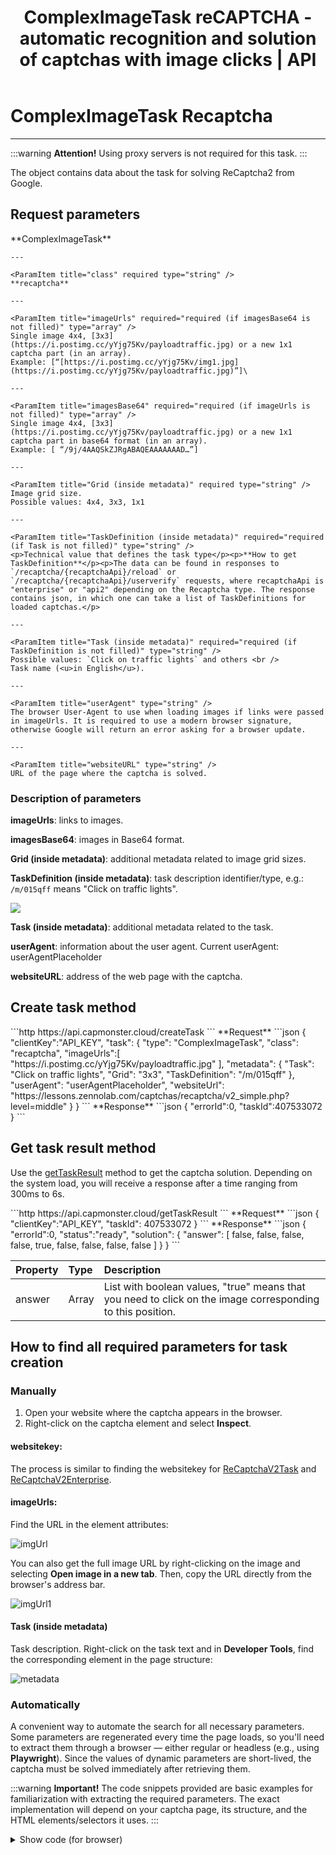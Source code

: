 ﻿---
sidebar_position: 8
sidebar_label: ComplexImage Recaptcha (click)
title: "ComplexImageTask reCAPTCHA - automatic recognition and solution of captchas with image clicks | API"
description: "ComplexImageTask reCAPTCHA - set up automatic recognition and solution of image clickable captchas via Capmonster Cloud API!"
---


<ArticleHead slug="captchas/recaptcha-click" />

# ComplexImageTask Recaptcha

<PriceBlockWrap>
  <PriceBlock title="reCAPTCHA 2 (3x3)" captchaId="complex-rc2_3x3"/>
  <PriceBlock title="reCAPTCHA 2 (3x3)" captchaId="complex-rc2_3x3_dynamic"/>
  <PriceBlock title="reCAPTCHA 2 (4x4)" captchaId="complex-rc2_4x4"/>
</PriceBlockWrap>

---

:::warning **Attention!**
Using proxy servers is not required for this task.
:::

The object contains data about the task for solving ReCaptcha2 from Google.


## Request parameters
<TabItem value="proxyless" label="RecaptchaV2EnterpriseTaskProxyless (without proxy)" default className="bordered-panel">
    <ParamItem title="type" required type="string" />
    **ComplexImageTask**

    ---

    <ParamItem title="class" required type="string" />
    **recaptcha**

    ---

    <ParamItem title="imageUrls" required="required (if imagesBase64 is not filled)" type="array" />
    Single image 4x4, [3x3](https://i.postimg.cc/yYjg75Kv/payloadtraffic.jpg) or a new 1x1 captcha part (in an array).
    Example: [“[https://i.postimg.cc/yYjg75Kv/img1.jpg](https://i.postimg.cc/yYjg75Kv/payloadtraffic.jpg)”]\

    ---

    <ParamItem title="imagesBase64" required="required (if imageUrls is not filled)" type="array" />
    Single image 4x4, [3x3](https://i.postimg.cc/yYjg75Kv/payloadtraffic.jpg) or a new 1x1 captcha part in base64 format (in an array).
    Example: [ “/9j/4AAQSkZJRgABAQEAAAAAAAD…”]

    ---

    <ParamItem title="Grid (inside metadata)" required type="string" />
    Image grid size.
    Possible values: 4x4, 3x3, 1x1

    ---

    <ParamItem title="TaskDefinition (inside metadata)" required="required (if Task is not filled)" type="string" />
    <p>Technical value that defines the task type</p><p>**How to get TaskDefinition**</p><p>The data can be found in responses to `/recaptcha/{recaptchaApi}/reload` or `/recaptcha/{recaptchaApi}/userverify` requests, where recaptchaApi is "enterprise" or "api2" depending on the Recaptcha type. The response contains json, in which one can take a list of TaskDefinitions for loaded captchas.</p>

    ---

    <ParamItem title="Task (inside metadata)" required="required (if TaskDefinition is not filled)" type="string" />
    Possible values: `Click on traffic lights` and others <br />
    Task name (<u>in English</u>).

    ---

    <ParamItem title="userAgent" type="string" />
    The browser User-Agent to use when loading images if links were passed in imageUrls. It is required to use a modern browser signature, otherwise Google will return an error asking for a browser update.

    ---

    <ParamItem title="websiteURL" type="string" />
    URL of the page where the captcha is solved.
</TabItem>

### Description of parameters

**imageUrls**: links to images.

**imagesBase64**: images in Base64 format.

**Grid (inside metadata)**: additional metadata related to image grid sizes.

**TaskDefinition (inside metadata)**: task description identifier/type, e.g.: `/m/015qff` means "Click on traffic lights".

![](./images/recaptcha-click/taskdefinition.png)

**Task (inside metadata)**: additional metadata related to the task.

**userAgent**: information about the user agent. Current userAgent: userAgentPlaceholder

**websiteURL**: address of the web page with the captcha.

## Create task method

<TabItem value="proxyless" label="RecaptchaV2TaskProxyless (without proxy)" default className="method-panel">
	<MethodItem>
		```http
		https://api.capmonster.cloud/createTask
		```
	</MethodItem>
	<MethodDescription>
		**Request**
		```json
		{
		  "clientKey":"API_KEY",
		  "task": {
			"type": "ComplexImageTask",
			"class": "recaptcha",
			"imageUrls":[ "https://i.postimg.cc/yYjg75Kv/payloadtraffic.jpg" ],
			"metadata": {
			  "Task": "Click on traffic lights",
			  "Grid": "3x3",
			  "TaskDefinition": "/m/015qff"
			},
			"userAgent": "userAgentPlaceholder",
			"websiteUrl": "https://lessons.zennolab.com/captchas/recaptcha/v2_simple.php?level=middle"
		  }
		}
		```
		**Response**
		```json
		{
		  "errorId":0,
		  "taskId":407533072
		}
		```
	</MethodDescription>
</TabItem>


## Get task result method
Use the [getTaskResult](../api/methods/get-task-result.md) method to get the captcha solution. Depending on the system load, you will receive a response after a time ranging from 300ms to 6s.

<TabItem value="proxyless" label="GeeTestTaskProxyless (without proxy)" default className="method-panel-full">
	<MethodItem>
		```http
		https://api.capmonster.cloud/getTaskResult
		```
	</MethodItem>
	<MethodDescription>
		**Request**
		```json
		{
		  "clientKey":"API_KEY",
		  "taskId": 407533072
		}
		```
		**Response**
		```json
		{
		  "errorId":0,
		  "status":"ready",
		  "solution": {
			"answer": [ false, false, false, false, true, false, false, false, false ]
		  }
		}
		```
	</MethodDescription>
</TabItem>

<br />

|**Property**|**Type**|**Description**|
| :- | :- | :- |
|answer|Array|List with boolean values, "true" means that you need to click on the image corresponding to this position.|

## How to find all required parameters for task creation

### Manually

1. Open your website where the captcha appears in the browser.
2. Right-click on the captcha element and select **Inspect**.

#### websitekey:

The process is similar to finding the websitekey for [ReCaptchaV2Task](https://docs.capmonster.cloud/en/docs/captchas/no-captcha-task#how-to-find-all-required-parameters-for-creating-a-task-solution) and [ReCaptchaV2Enterprise](https://docs.capmonster.cloud/en/docs/captchas/recaptcha-v2-enterprise-task#how-to-find-all-required-parameters-for-creating-a-task-solution).

#### imageUrls:

Find the URL in the element attributes:

![imgUrl](images\recaptcha-click\img-url-elements.png)

You can also get the full image URL by right-clicking on the image and selecting **Open image in a new tab**. Then, copy the URL directly from the browser's address bar.

![imgUrl1](images\recaptcha-click\recap-img-url.png)

#### Task (inside metadata)

Task description. Right-click on the task text and in **Developer Tools**, find the corresponding element in the page structure:

![metadata](images\recaptcha-click\metadata.png)

### Automatically

A convenient way to automate the search for all necessary parameters.
Some parameters are regenerated every time the page loads, so you'll need to extract them through a browser — either regular or headless (e.g., using **Playwright**).
Since the values of dynamic parameters are short-lived, the captcha must be solved immediately after retrieving them.

:::warning **Important!**
The code snippets provided are basic examples for familiarization with extracting the required parameters. The exact implementation will depend on your captcha page, its structure, and the HTML elements/selectors it uses.
:::

<Tabs className="full-width-tabs filled-tabs request-tabs" groupId="recaptcha-click">
  <TabItem value="js" label="JavaScript" default className="method-panel">
    <details>
      <summary>Show code (for browser)</summary>
      ```js
      const img = document.querySelector('img.rc-image-tile-33') || document.querySelector('img.rc-image-tile-44');
      const src = img ? img.src : null;
      console.log(src);

      // Task description
      const descEl =
        document.querySelector('.rc-imageselect-desc-no-canonical') ||
        document.querySelector('.rc-imageselect-desc');

      const taskDescription = descEl
        ? descEl.textContent.trim()
        : 'Task description not found';

      console.log(taskDescription);

      // Number of visible tiles
      const tiles = document.querySelectorAll('.rc-imageselect-tile');
      const visibleTiles = Array.from(tiles).filter(tile => tile.offsetParent !== null);

      const tileCount = visibleTiles.length;

      let gridSize;
      if (tileCount === 9) {
        gridSize = '3x3';
      } else if (tileCount === 16) {
        gridSize = '4x4';
      } else if (tileCount === 25) {
        gridSize = '5x5';
      } else {
        gridSize = 'Unknown';
      }

      console.log(`Grid size: ${gridSize}`);
      ```
    </details>
    <details>
      <summary>Show code (Node.js)</summary>
      ```js
      import { chromium } from "playwright";

      async function extractCaptchaInfo() {
        const browser = await chromium.launch({ headless: false });
        const page = await browser.newPage();

        const url =
          "https://lessons.zennolab.com/captchas/recaptcha/v2_simple.php?level=high";
        await page.goto(url);

        const frames = page.frames();
        const checkboxFrame = frames.find((f) => f.url().includes("api2/anchor"));

        if (!checkboxFrame) {
          console.error("Checkbox iframe for reCAPTCHA not found");
          await browser.close();
          return;
        }

        const checkbox = await checkboxFrame.waitForSelector("#recaptcha-anchor", {
          timeout: 5000,
        });
        await checkbox.click();

        await page.waitForTimeout(1000);
        const updatedFrames = page.frames();
        const challengeFrame = updatedFrames.find((f) =>
          f.url().includes("api2/bframe")
        );

        if (!challengeFrame) {
          console.error("Challenge iframe for reCAPTCHA not found");
          await browser.close();
          return;
        }

        // Image
        const img =
          (await challengeFrame.$("img.rc-image-tile-33")) ||
          (await challengeFrame.$("img.rc-image-tile-44"));
        const src = img ? await img.getAttribute("src") : null;
        console.log("Image:", src);

        // Task
        try {
          await challengeFrame.waitForSelector(
            ".rc-imageselect-desc-no-canonical, .rc-imageselect-desc",
            {
              timeout: 5000,
            }
          );
          const taskDescription = await challengeFrame.$eval(
            ".rc-imageselect-desc-no-canonical, .rc-imageselect-desc",
            (el) => {
              const strong = el.querySelector("strong");
              const text = strong ? strong.textContent.trim() : "Not found";
              return text;
            }
          );
          console.log("Task: select all images with:", taskDescription);
        } catch (error) {
          console.log("Task description not found.");
        }

        // Grid size
        const tiles = await challengeFrame.$$(".rc-imageselect-tile");
        const visibleTiles = await Promise.all(tiles.map((tile) => tile.isVisible()));
        const tileCount = visibleTiles.filter(Boolean).length;

        let gridSize;
        if (tileCount === 9) {
          gridSize = "3x3";
        } else if (tileCount === 16) {
          gridSize = "4x4";
        } else if (tileCount === 25) {
          gridSize = "5x5";
        } else {
          gridSize = "Unknown";
        }

        console.log(`Grid size: ${gridSize}`);

        await browser.close();
      }

      extractCaptchaInfo();
      ```
    </details>
  </TabItem>

  <TabItem value="python" label="Python" className="method-panel">
    <details>
      <summary>Show code</summary>
      ```python
      import asyncio
      from playwright.async_api import async_playwright

      async def extract_captcha_info():
          async with async_playwright() as p:
              browser = await p.chromium.launch(headless=False)
              page = await browser.new_page()

              await page.goto("https://lessons.zennolab.com/captchas/recaptcha/v2_simple.php?level=high")

              # Find the checkbox iframe
              checkbox_frame = next((f for f in page.frames if "api2/anchor" in f.url), None)
              if not checkbox_frame:
                  print("Checkbox iframe for reCAPTCHA not found")
                  await browser.close()
                  return

              checkbox = await checkbox_frame.wait_for_selector("#recaptcha-anchor", timeout=5000)
              await checkbox.click()

              await page.wait_for_timeout(1000)

              # Find the challenge iframe
              challenge_frame = next((f for f in page.frames if "api2/bframe" in f.url), None)
              if not challenge_frame:
                  print("Challenge iframe for reCAPTCHA not found")
                  await browser.close()
                  return

              # Image: look for classes rc-image-tile-33 or rc-image-tile-44
              img = await challenge_frame.query_selector("img.rc-image-tile-33") or await challenge_frame.query_selector("img.rc-image-tile-44")
              src = await img.get_attribute("src") if img else None
              print("Image:", src)

              # Task
              try:
                  await challenge_frame.wait_for_selector(".rc-imageselect-desc-no-canonical, .rc-imageselect-desc", timeout=5000)
                  task_text = await challenge_frame.eval_on_selector(
                      ".rc-imageselect-desc-no-canonical, .rc-imageselect-desc",
                      "el => el.querySelector('strong')?.textContent?.trim() || 'Not found'"
                  )
                  print("Task: select all images with:", task_text)
              except:
                  print("Task description not found.")

              # Grid size
              tiles = await challenge_frame.query_selector_all(".rc-imageselect-tile")
              visible_count = 0
              for tile in tiles:
                  if await tile.is_visible():
                      visible_count += 1

              if visible_count == 9:
                  grid = "3x3"
              elif visible_count == 16:
                  grid = "4x4"
              elif visible_count == 25:
                  grid = "5x5"
              else:
                  grid = "Unknown"

              print("Grid size:", grid)
              await browser.close()

      asyncio.run(extract_captcha_info())
      ```
    </details>
  </TabItem>

  <TabItem value="csharp" label="C#" className="method-panel">
    <details>
      <summary>Show code</summary>
      ```csharp
      using System;
      using System.Linq;
      using System.Threading.Tasks;
      using Microsoft.Playwright;

      class Program
      {
          public static async Task Main()
          {
              using var playwright = await Playwright.CreateAsync();
              var browser = await playwright.Chromium.LaunchAsync(new() { Headless = false });
              var page = await browser.NewPageAsync();

              await page.GotoAsync("https://lessons.zennolab.com/captchas/recaptcha/v2_simple.php?level=high");

              var checkboxFrame = page.Frames.FirstOrDefault(f => f.Url.Contains("api2/anchor"));
              if (checkboxFrame == null)
              {
                  Console.WriteLine("Checkbox iframe for reCAPTCHA not found");
                  await browser.CloseAsync();
                  return;
              }

              var checkbox = await checkboxFrame.WaitForSelectorAsync("#recaptcha-anchor");
              await checkbox.ClickAsync();

              await page.WaitForTimeoutAsync(1000);

              var challengeFrame = page.Frames.FirstOrDefault(f => f.Url.Contains("api2/bframe"));
              if (challengeFrame == null)
              {
                  Console.WriteLine("Challenge iframe for reCAPTCHA not found");
                  await browser.CloseAsync();
                  return;
              }

              // Look for image with classes rc-image-tile-33 or rc-image-tile-44
              var img = await challengeFrame.QuerySelectorAsync("img.rc-image-tile-33") ?? await challengeFrame.QuerySelectorAsync("img.rc-image-tile-44");
              var src = img != null ? await img.GetAttributeAsync("src") : null;
              Console.WriteLine("Image: " + src);

              try
              {
                  await challengeFrame.WaitForSelectorAsync(".rc-imageselect-desc-no-canonical, .rc-imageselect-desc");
                  var taskText = await challengeFrame.EvalOnSelectorAsync<string>(
                      ".rc-imageselect-desc-no-canonical, .rc-imageselect-desc",
                      @"el => {
                          const strong = el.querySelector('strong');
                          return strong ? strong.textContent.trim() : 'Not found';
                      }");
                  Console.WriteLine("Task: select all images with: " + taskText);
              }
              catch
              {
                  Console.WriteLine("Task description not found.");
              }

              var tiles = await challengeFrame.QuerySelectorAllAsync(".rc-imageselect-tile");
              int visibleCount = 0;
              foreach (var tile in tiles)
              {
                  if (await tile.IsVisibleAsync())
                      visibleCount++;
              }

              string gridSize = visibleCount switch
              {
                  9 => "3x3",
                  16 => "4x4",
                  25 => "5x5",
                  _ => "Unknown"
              };

              Console.WriteLine("Grid size: " + gridSize);
              await browser.CloseAsync();
          }
      }
      ```
    </details>
  </TabItem>
</Tabs>

## Use the SDK Library

<Tabs className="full-width-tabs filled-tabs request-tabs" groupId="captcha-type">
  <TabItem value="js" label="JavaScript" default className="method-panel">
    ```js
    // https://github.com/ZennoLab/capmonstercloud-client-js

    import { CapMonsterCloudClientFactory, ClientOptions, ComplexImageRecaptchaRequest } from '@zennolab_com/capmonstercloud-client';

    document.addEventListener('DOMContentLoaded', async () => {
      const cmcClient = CapMonsterCloudClientFactory.Create(new ClientOptions({ clientKey: '<your capmonster.cloud API key>' })); 
      console.log(await cmcClient.getBalance());

      const complexImageRecaptchaRequest = new ComplexImageRecaptchaRequest({
        imageUrls: ['https://i.postimg.cc/yYjg75Kv/payloadtraffic.jpg'], // Replace with correct value
        metaData: {
          Grid: '3x3', 
          Task: 'Please click each image containing a mountain',
          TaskDefinition: '/m/015qff',
        },
        websiteURL: 'https://lessons.zennolab.com/captchas/recaptcha/v2_simple.php?level=middle', // Page URL with captcha 
      });

      console.log(await cmcClient.Solve(complexImageRecaptchaRequest));
    });
    ```
	
  </TabItem>
  
  <TabItem value="python" label="Python" className="method-panel">
    ```python
    # https://github.com/ZennoLab/capmonstercloud-client-python

    import asyncio
    from capmonstercloudclient import CapMonsterClient, ClientOptions
    from capmonstercloudclient.requests import RecaptchaComplexImageTaskRequest

    client_options = ClientOptions(api_key="your_api_key")  # Your CapMonster Cloud API key
    cap_monster_client = CapMonsterClient(options=client_options)

    complex_image_recaptcha_request = RecaptchaComplexImageTaskRequest(
        imagesUrls=["https://i.postimg.cc/yYjg75Kv/payloadtraffic.jpg"],  # Replace with correct value
        metadata={
            "Task": "Click on traffic lights",
            "Grid": "3x3",
            "TaskDefinition": "/m/015qff",
            "websiteUrl": "https://lessons.zennolab.com/captchas/recaptcha/v2_simple.php?level=middle",  # Page URL with captcha 
        }
    )

    async def solve_captcha():
        return await cap_monster_client.solve_captcha(complex_image_recaptcha_request)

    responses = asyncio.run(solve_captcha())
    print(responses)
    ```
	
  </TabItem>
  
  <TabItem value="csharp" label="C#" className="method-panel">
    ```csharp
    // https://github.com/ZennoLab/capmonstercloud-client-dotnet

    using Zennolab.CapMonsterCloud.Requests;
    using Zennolab.CapMonsterCloud;

    class Program
    {
        static async Task Main(string[] args)
        {
            var clientOptions = new ClientOptions
            {
                ClientKey = "your_api_key" //  Your CapMonster Cloud API key
            };

            var cmCloudClient = CapMonsterCloudClientFactory.Create(clientOptions);

            var complexImageRecaptchaRequest = new RecaptchaComplexImageTaskRequest
            {
                ImageUrls = new[] { "https://i.postimg.cc/yYjg75Kv/payloadtraffic.jpg" }, // Replace with correct value
                Metadata = new RecaptchaComplexImageTaskRequest.RecaptchaMetadata
                {
                    Task = "Click on traffic lights",
                    Grid = RecaptchaComplexImageTaskRequest.RecaptchaMetadata.GridSize.Grid3x3, 
                    TaskDefinition = "/m/015qff", 
                }
            };

            var complexImageRecaptchaResult = await cmCloudClient.SolveAsync(complexImageRecaptchaRequest);

            Console.WriteLine("Captcha Solution: " + string.Join(", ", complexImageRecaptchaResult.Solution.Answer));
        }
    }
    ```
	
  </TabItem>
</Tabs>

